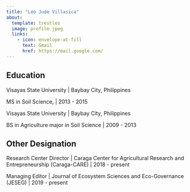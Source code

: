 ```yaml
---
title: "Leo Jude Villasica"
about:
  template: trestles
  image: profile.jpeg
  links:
    - icon: envelope-at-fill
      text: Gmail
      href: https://mail.google.com/
---
```


::: callout-note
## Education

Visayas State University \| Baybay City, Philippines

MS in Soil Science, \| 2013 - 2015

Visayas State University \| Baybay City, Philippines

BS in Agriculture major in Soil Science \| 2009 - 2013
:::

::: callout-note
## Other Designation

Research Center Director \| Caraga Center for Agricultural Research and Entrepreneurship (Caraga-CARE) \| 2018 - present

Managing Editor \| Journal of Ecosystem Sciences and Eco-Governance (JESEG) \| 2019 - present
:::
